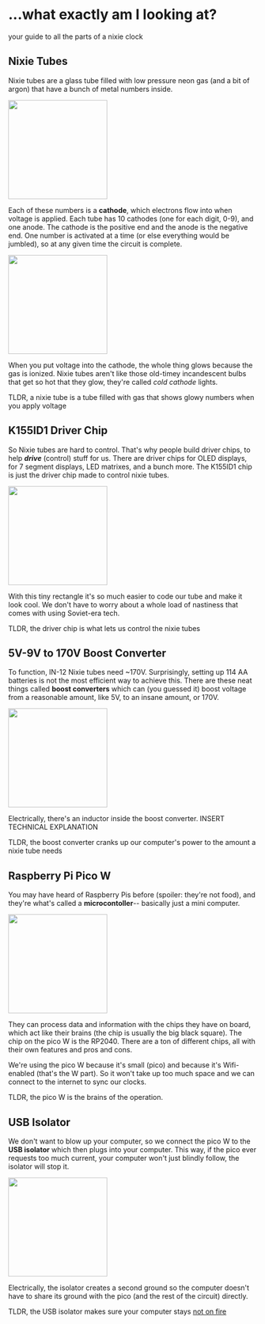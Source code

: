 # ...what exactly am I looking at?
your guide to all the parts of a nixie clock

## Nixie Tubes

Nixie tubes are a glass tube filled with low pressure neon gas (and a bit of argon) that have a bunch of metal
numbers inside.

<img width="200rem"
src="https://hc-cdn.hel1.your-objectstorage.com/s/v3/5abcd4acf6245a0a270d811a7e0a76e7129b151f_download.jpeg"/>

Each of these numbers is a **cathode**, which electrons flow into when voltage is applied. Each tube has 10
cathodes (one for each digit, 0-9), and one anode. The cathode is the positive end and the anode is the negative 
end. One number is activated at a time (or else everything would be jumbled), so at any given time the circuit
is complete.

<img width="200rem"
src="https://hc-cdn.hel1.your-objectstorage.com/s/v3/ce1bfb34d34586622fe64b0a18b186b9778bac7e_96170212e2086d2d4dca3704f254205c792fe4f6_image.png"/>

When you put voltage into the cathode, the whole thing glows because the gas is ionized. Nixie tubes aren't
like those old-timey incandescent bulbs that get so hot that they glow, they're called *cold cathode* lights.

TLDR, a nixie tube is a tube filled with gas that shows glowy numbers when you apply voltage

## K155ID1 Driver Chip
So Nixie tubes are hard to control. That's why people build driver chips, to help ***drive*** (control) stuff
for us. There are driver chips for OLED displays, for 7 segment displays, LED matrixes, and a bunch more. The
K155ID1 chip is just the driver chip made to control nixie tubes.

<img width="200rem"
src="https://hc-cdn.hel1.your-objectstorage.com/s/v3/66929130234407cc582252d8111549a4f7dffc2d_chip.png" />

With this tiny rectangle it's so much easier to code our tube and make it look cool. We don't have to worry
about a whole load of nastiness that comes with using Soviet-era tech.

TLDR, the driver chip is what lets us control the nixie tubes

## 5V-9V to 170V Boost Converter
To function, IN-12 Nixie tubes need ~170V. Surprisingly, setting up 114 AA batteries is not the most efficient
way to achieve this. There are these neat things called **boost converters** which can (you guessed it) boost
voltage from a reasonable amount, like 5V, to an insane amount, or 170V.

<img width="200rem"
src="https://hc-cdn.hel1.your-objectstorage.com/s/v3/da4df76c21c6584505436698f5f15777411a1edd_s7754a9d00c894d06bb0f356ae8e84bc4w.jpg_220x220q75.jpg_.png"/>

Electrically, there's an inductor inside the boost converter. INSERT TECHNICAL EXPLANATION

TLDR, the boost converter cranks up our computer's power to the amount a nixie tube needs

## Raspberry Pi Pico W
You may have heard of Raspberry Pis before (spoiler: they're not food), and they're what's called a 
**microcontoller**-- basically just a mini computer. 

<img width="200rem"
src="https://cdn11.bigcommerce.com/s-2fbyfnm8ev/images/stencil/1280x1280/products/1737/6232/PICO_W_HERO_TRANSPARENT__26247.1656080410.png?c=2"/>

They can process data and information with the chips they have on board, which act like their brains (the chip 
is usually the big black square). The chip on the pico W is the RP2040. There are a ton of different
chips, all with their own features and pros and cons.

We're using the pico W because it's small (pico) and because it's Wifi-enabled (that's the W
part). So it won't take up too much space and we can connect to the internet to sync our clocks.

TLDR, the pico W is the brains of the operation.


## USB Isolator
We don't want to blow up your computer, so we connect the pico W to the **USB isolator** which then plugs into 
your computer. This way, if the pico ever requests too much current, your computer won't just blindly follow,
the isolator will stop it. 

<img width="200rem"
src="https://hc-cdn.hel1.your-objectstorage.com/s/v3/e8c92d919a57fd332c388eaad28922ee96a087c6_ucb.png"/>

Electrically, the isolator creates a second ground so the computer doesn't have to
share its ground with the pico (and the rest of the circuit) directly.

TLDR, the USB isolator makes sure your computer stays <u>not on fire</u>